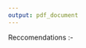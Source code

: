```yaml
---
output: pdf_document
---
```


\chapter{Conclusion}\label{ch:conclusion}


Reccomendations :- 
\begin{itemize}
\item Standardised score reflecting need/frailty/vulnerability required to accurately assess access to care (OECD pp181)
\item disaggregate SCS a little - distinguishing reablement and intermediate care from LTC important!
\item Measure outcomes relevent to social care (falls etc OECD 2013 pp59) OR link to outcome data e.g. preventable admission data, hip fracture data??
\item Consider other forms of admin data to help with this e.g. Attendance Allowance?? - Problem being coverage
\end{itemize}